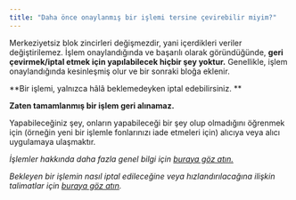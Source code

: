 ```yaml
---
title: "Daha önce onaylanmış bir işlemi tersine çevirebilir miyim?"
---
```


Merkeziyetsiz blok zincirleri değişmezdir, yani içerdikleri veriler değiştirilemez. İşlem onaylandığında ve başarılı olarak göründüğünde, **geri çevirmek/iptal etmek için yapılabilecek hiçbir şey yoktur.** Genellikle, işlem onaylandığında kesinleşmiş olur ve bir sonraki bloğa eklenir.

**Bir işlemi, yalnızca hâlâ beklemedeyken iptal edebilirsiniz. **

**Zaten tamamlanmış bir işlem geri alınamaz.**

Yapabileceğiniz şey, onların yapabileceği bir şey olup olmadığını öğrenmek için (örneğin yeni bir işlemle fonlarınızı iade etmeleri için) alıcıya veya alıcı uygulamaya ulaşmaktır.

_İşlemler hakkında daha fazla genel bilgi için [buraya göz atın.](/transactions-and-gas/transactions/user-guide-transactions-and-failed-transactions)_

_Bekleyen bir işlemin nasıl iptal edileceğine veya hızlandırılacağına ilişkin talimatlar için [buraya göz atın](/transactions-and-gas/transactions/how-to-speed-up-or-cancel-a-pending-transaction)._
